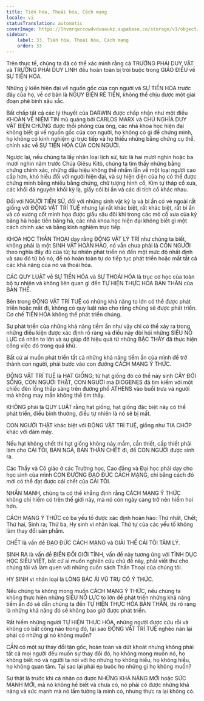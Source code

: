 ```yaml
---
title: Tiến hóa, Thoái hóa, Cách mạng
locale: vi
statusTranslation: automatic
coverImage: https://lhvmrqwrcowdvduuaukz.supabase.co/storage/v1/object/public/strapi-uploads/small_cover-educacion-fundamental.webp-2d51a7828a2b1309555be27f7e2a61a0.webp
sidebar:
    label: 33. Tiến hóa, Thoái hóa, Cách mạng
    order: 33
---
```

Trên thực tế, chúng ta đã có thể xác minh rằng cả TRƯỜNG PHÁI DUY VẬT và TRƯỜNG PHÁI DUY LINH đều hoàn toàn bị trói buộc trong GIÁO ĐIỀU về SỰ TIẾN HÓA.

Những ý kiến hiện đại về nguồn gốc của con người và SỰ TIẾN HÓA trước đây của họ, về cơ bản là NGỤY BIỆN RẺ TIỀN, không thể chịu được một giai đoạn phê bình sâu sắc.

Bất chấp tất cả các lý thuyết của DARWIN được chấp nhận như một điều KHOẢN VỀ NIỀM TIN mù quáng bởi CARLOS MARX và CHỦ NGHĨA DUY VẬT BIỆN CHỨNG được thổi phồng của ông, các nhà khoa học hiện đại không biết gì về nguồn gốc của con người, họ không có gì để chứng minh, họ không có kinh nghiệm gì trực tiếp và họ thiếu những bằng chứng cụ thể, chính xác về SỰ TIẾN HÓA CỦA CON NGƯỜI.

Ngược lại, nếu chúng ta lấy nhân loại lịch sử, tức là hai mươi nghìn hoặc ba mươi nghìn năm trước Chúa Giêsu Kitô, chúng ta tìm thấy những bằng chứng chính xác, những dấu hiệu không thể nhầm lẫn về một loại người cao cấp hơn, khó hiểu đối với người hiện đại, và sự hiện diện của họ có thể được chứng minh bằng nhiều bằng chứng, chữ tượng hình cổ, Kim tự tháp cổ xưa, các khối đá nguyên khối kỳ lạ, giấy cói bí ẩn và các di tích cổ khác nhau.

Đối với NGƯỜI TIỀN SỬ, đối với những sinh vật kỳ lạ và bí ẩn có vẻ ngoài rất giống với ĐỘNG VẬT TRÍ TUỆ nhưng lại rất khác biệt, rất khác biệt, rất bí ẩn và có xương cốt minh họa được giấu sâu đôi khi trong các mỏ cổ xưa của kỷ băng hà hoặc tiền băng hà, các nhà khoa học hiện đại không biết gì một cách chính xác và bằng kinh nghiệm trực tiếp.

KHOA HỌC THẦN THOẠI dạy rằng ĐỘNG VẬT LÝ TRÍ như chúng ta biết, không phải là một SINH VẬT HOÀN HẢO, nó vẫn chưa phải là CON NGƯỜI theo nghĩa đầy đủ của từ; tự nhiên phát triển nó đến một mức độ nhất định và sau đó từ bỏ nó, để nó hoàn toàn tự do tiếp tục phát triển hoặc mất tất cả các khả năng của nó và thoái hóa.

CÁC QUY LUẬT về SỰ TIẾN HÓA và SỰ THOÁI HÓA là trục cơ học của toàn bộ tự nhiên và không liên quan gì đến TỰ HIỆN THỰC HÓA BẢN THÂN của BẢN THỂ.

Bên trong ĐỘNG VẬT TRÍ TUỆ có những khả năng to lớn có thể được phát triển hoặc mất đi, không có quy luật nào cho rằng chúng sẽ được phát triển. Cơ chế TIẾN HÓA không thể phát triển chúng.

Sự phát triển của những khả năng tiềm ẩn như vậy chỉ có thể xảy ra trong những điều kiện được xác định rõ ràng và điều này đòi hỏi những SIÊU NỖ LỰC cá nhân to lớn và sự giúp đỡ hiệu quả từ những BẬC THẦY đã thực hiện công việc đó trong quá khứ.

Bất cứ ai muốn phát triển tất cả những khả năng tiềm ẩn của mình để trở thành con người, phải bước vào con đường CÁCH MẠNG Ý THỨC.

ĐỘNG VẬT TRÍ TUỆ là HẠT GIỐNG; từ hạt giống đó có thể nảy sinh CÂY ĐỜI SỐNG, CON NGƯỜI THẬT, CON NGƯỜI mà DIOGENES đã tìm kiếm với một chiếc đèn lồng thắp sáng trên đường phố ATHENS vào buổi trưa và người mà không may mắn không thể tìm thấy.

KHÔNG phải là QUY LUẬT rằng hạt giống, hạt giống đặc biệt này có thể phát triển, điều bình thường, điều tự nhiên là nó sẽ bị mất.

CON NGƯỜI THẬT khác biệt với ĐỘNG VẬT TRÍ TUỆ, giống như TIA CHỚP khác với đám mây.

Nếu hạt không chết thì hạt giống không nảy mầm, cần thiết, cấp thiết phải làm cho CÁI TÔI, BẢN NGÃ, BẢN THÂN CHẾT đi, để CON NGƯỜI được sinh ra.

Các Thầy và Cô giáo ở các Trường học, Cao đẳng và Đại học phải dạy cho học sinh của mình CON ĐƯỜNG ĐẠO ĐỨC CÁCH MẠNG, chỉ bằng cách đó mới có thể đạt được cái chết của CÁI TÔI.

NHẤN MẠNH, chúng ta có thể khẳng định rằng CÁCH MẠNG Ý THỨC không chỉ hiếm có trên thế giới này, mà nó còn ngày càng trở nên hiếm hoi hơn.

CÁCH MẠNG Ý THỨC có ba yếu tố được xác định hoàn hảo: Thứ nhất, Chết; Thứ hai, Sinh ra; Thứ ba, Hy sinh vì nhân loại. Thứ tự của các yếu tố không làm thay đổi sản phẩm.

CHẾT là vấn đề ĐẠO ĐỨC CÁCH MẠNG và GIẢI THỂ CÁI TÔI TÂM LÝ.

SINH RA là vấn đề BIẾN ĐỔI GIỚI TÍNH, vấn đề này tương ứng với TÌNH DỤC HỌC SIÊU VIỆT, bất cứ ai muốn nghiên cứu chủ đề này, phải viết thư cho chúng tôi và làm quen với những cuốn sách Thần Thoại của chúng tôi.

HY SINH vì nhân loại là LÒNG BÁC ÁI VŨ TRỤ CÓ Ý THỨC.

Nếu chúng ta không mong muốn CÁCH MẠNG Ý THỨC, nếu chúng ta không thực hiện những SIÊU NỖ LỰC to lớn để phát triển những khả năng tiềm ẩn đó sẽ dẫn chúng ta đến TỰ HIỆN THỰC HÓA BẢN THÂN, thì rõ ràng là những khả năng đó sẽ không bao giờ được phát triển.

Rất hiếm những người TỰ HIỆN THỰC HÓA, những người được cứu rỗi và không có bất công nào trong đó, tại sao ĐỘNG VẬT TRÍ TUỆ nghèo nàn lại phải có những gì nó không muốn?

CẦN có một sự thay đổi tận gốc, hoàn toàn và dứt khoát nhưng không phải tất cả mọi người đều muốn sự thay đổi đó, họ không mong muốn nó, họ không biết nó và người ta nói với họ nhưng họ không hiểu, họ không hiểu, họ không quan tâm. Tại sao lại phải ép buộc họ những gì họ không muốn?

Sự thật là trước khi cá nhân có được NHỮNG KHẢ NĂNG MỚI hoặc SỨC MẠNH MỚI, mà nó không hề biết và chưa có, nó phải có được những khả năng và sức mạnh mà nó lầm tưởng là mình có, nhưng thực ra lại không có.

